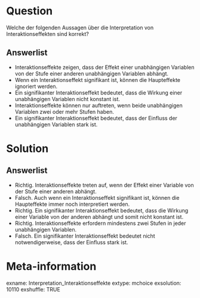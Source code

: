 Question
========
Welche der folgenden Aussagen über die Interpretation von Interaktionseffekten sind korrekt?

Answerlist
----------
* Interaktionseffekte zeigen, dass der Effekt einer unabhängigen Variablen von der Stufe einer anderen unabhängigen Variablen abhängt.
* Wenn ein Interaktionseffekt signifikant ist, können die Haupteffekte ignoriert werden.
* Ein signifikanter Interaktionseffekt bedeutet, dass die Wirkung einer unabhängigen Variablen nicht konstant ist.
* Interaktionseffekte können nur auftreten, wenn beide unabhängigen Variablen zwei oder mehr Stufen haben.
* Ein signifikanter Interaktionseffekt bedeutet, dass der Einfluss der unabhängigen Variablen stark ist.

Solution
========
Answerlist
----------
* Richtig. Interaktionseffekte treten auf, wenn der Effekt einer Variable von der Stufe einer anderen abhängt.
* Falsch. Auch wenn ein Interaktionseffekt signifikant ist, können die Haupteffekte immer noch interpretiert werden.
* Richtig. Ein signifikanter Interaktionseffekt bedeutet, dass die Wirkung einer Variable von der anderen abhängt und somit nicht konstant ist.
* Richtig. Interaktionseffekte erfordern mindestens zwei Stufen in jeder unabhängigen Variablen.
* Falsch. Ein signifikanter Interaktionseffekt bedeutet nicht notwendigerweise, dass der Einfluss stark ist.

Meta-information
================
exname: Interpretation_Interaktionseffekte
extype: mchoice 
exsolution: 10110
exshuffle: TRUE
